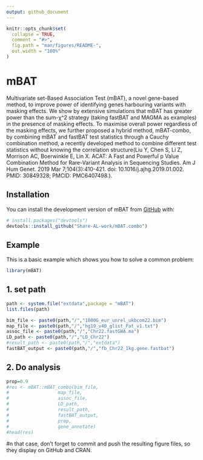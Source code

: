 ```yaml
---
output: github_document
---
```


<!-- README.md is generated from README.Rmd. Please edit that file -->

```r
knitr::opts_chunk$set(
  collapse = TRUE,
  comment = "#>",
  fig.path = "man/figures/README-",
  out.width = "100%"
)
```

# mBAT

<!-- badges: start -->
<!-- badges: end -->

Multivariate set-Based Association Test (mBAT), a novel gene-based method, to improve power of identifying genes harbouring variants with masking effects.
We show by extensive simulations that mBAT has greater power than the sum-χ^2 strategy (taking fastBAT and MAGMA as examples) in the presence of masking effects. 
To maximise overall power regardless of the masking effects, we further proposed a hybrid method, mBAT-combo, by combining mBAT and fastBAT test statistics through a Cauchy combination method, a recently developed method to combine different test statistics without knowing the correlation structure(Liu Y, Chen S, Li Z, Morrison AC, Boerwinkle E, Lin X. ACAT: A Fast and Powerful p Value Combination Method for Rare-Variant Analysis in Sequencing Studies. Am J Hum Genet. 2019 Mar 7;104(3):410-421. doi: 10.1016/j.ajhg.2019.01.002. PMID: 30849328; PMCID: PMC6407498.).

## Installation

You can install the development version of mBAT from [GitHub](https://github.com/) with:

``` r
# install.packages("devtools")
devtools::install_github("Share-AL-work/mBAT.combo")
```

## Example

This is a basic example which shows you how to solve a common problem:

```r
library(mBAT)
```

## 1. set path
```r
path <- system.file("extdata",package = "mBAT")
list.files(path)

bim_file <- paste0(path,"/","1000G_eur_unrel_ukbcom22.bim")
map_file <- paste0(path,"/","hg19_v40_glist_Pat_v1.txt")
assoc_file <- paste0(path,"/","Chr22.fastGWA.ma")
LD_path <- paste0(path,"/","LD_Chr22")
#result_path <- paste0(path,"/","extdata")
fastBAT_output <- paste0(path,"/","fb_Chr22_1kg.gene.fastbat")
```

## 2. Do analysis
``` r
prop=0.9
#res <- mBAT::mBAT_combo(bim_file,
#                  map_file,
#                  assoc_file,
#                  LD_path,
#                  result_path,
#                  fastBAT_output,
#                  prop,
#                  gene_annotate)
#head(res)
```


#n that case, don't forget to commit and push the resulting figure files, so they display on GitHub and CRAN.
